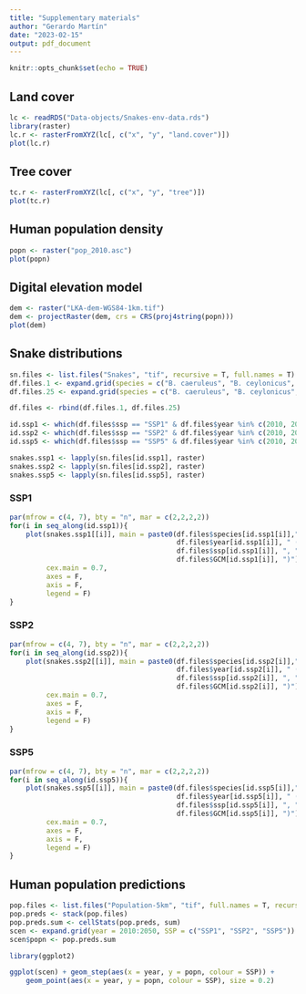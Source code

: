 ```yaml
---
title: "Supplementary materials"
author: "Gerardo Martín"
date: "2023-02-15"
output: pdf_document
---
```


```r
knitr::opts_chunk$set(echo = TRUE)
```

## Land cover

```r
lc <- readRDS("Data-objects/Snakes-env-data.rds")
library(raster)
lc.r <- rasterFromXYZ(lc[, c("x", "y", "land.cover")])
plot(lc.r)
```

\newpage

## Tree cover

```r
tc.r <- rasterFromXYZ(lc[, c("x", "y", "tree")])
plot(tc.r)
```

\newpage


## Human population density

```r
popn <- raster("pop_2010.asc")
plot(popn)
```

\newpage

## Digital elevation model

```r
dem <- raster("LKA-dem-WGS84-1km.tif")
dem <- projectRaster(dem, crs = CRS(proj4string(popn)))
plot(dem)
```

\newpage

## Snake distributions

```r
sn.files <- list.files("Snakes", "tif", recursive = T, full.names = T)
df.files.1 <- expand.grid(species = c("B. caeruleus", "B. ceylonicus", "D. russelli", "E. carinatus", "H. spp", "N. naja", "T. trigonocephalus"), year = 2010:2050, GCM = c(""), ssp = c("SSP1"))
df.files.25 <- expand.grid(species = c("B. caeruleus", "B. ceylonicus", "D. russelli", "E. carinatus", "H. spp", "N. naja", "T. trigonocephalus"), year = 2010:2050, GCM = c("CNRM-CM5", "GFDL-CM3", "MPI-ESM-LR"), ssp = c("SSP2", "SSP5"))

df.files <- rbind(df.files.1, df.files.25)

id.ssp1 <- which(df.files$ssp == "SSP1" & df.files$year %in% c(2010, 2024, 2037, 2050))
id.ssp2 <- which(df.files$ssp == "SSP2" & df.files$year %in% c(2010, 2024, 2037, 2050))
id.ssp5 <- which(df.files$ssp == "SSP5" & df.files$year %in% c(2010, 2024, 2037, 2050))

snakes.ssp1 <- lapply(sn.files[id.ssp1], raster)
snakes.ssp2 <- lapply(sn.files[id.ssp2], raster)
snakes.ssp5 <- lapply(sn.files[id.ssp5], raster)
```

### SSP1

```r
par(mfrow = c(4, 7), bty = "n", mar = c(2,2,2,2))
for(i in seq_along(id.ssp1)){
    plot(snakes.ssp1[[i]], main = paste0(df.files$species[id.ssp1[i]],": ", 
                                         df.files$year[id.ssp1[i]], " (", 
                                         df.files$ssp[id.ssp1[i]], ", ",
                                         df.files$GCM[id.ssp1[i]], ")"),
         cex.main = 0.7,
         axes = F,
         axis = F,
         legend = F)
}
```

\newpage

### SSP2

```r
par(mfrow = c(4, 7), bty = "n", mar = c(2,2,2,2))
for(i in seq_along(id.ssp2)){
    plot(snakes.ssp2[[i]], main = paste0(df.files$species[id.ssp2[i]],": ", 
                                         df.files$year[id.ssp2[i]], " (", 
                                         df.files$ssp[id.ssp2[i]], ", ",
                                         df.files$GCM[id.ssp2[i]], ")"),
         cex.main = 0.7,
         axes = F,
         axis = F,
         legend = F)
}
```

\newpage

### SSP5

```r
par(mfrow = c(4, 7), bty = "n", mar = c(2,2,2,2))
for(i in seq_along(id.ssp5)){
    plot(snakes.ssp5[[i]], main = paste0(df.files$species[id.ssp5[i]],": ", 
                                         df.files$year[id.ssp5[i]], " (", 
                                         df.files$ssp[id.ssp5[i]], ", ",
                                         df.files$GCM[id.ssp5[i]], ")"),
         cex.main = 0.7,
         axes = F,
         axis = F,
         legend = F)
}
```

\newpage

## Human population predictions

```r
pop.files <- list.files("Population-5km", "tif", full.names = T, recursive = T)
pop.preds <- stack(pop.files)
pop.preds.sum <- cellStats(pop.preds, sum)
scen <- expand.grid(year = 2010:2050, SSP = c("SSP1", "SSP2", "SSP5"))
scen$popn <- pop.preds.sum

library(ggplot2)

ggplot(scen) + geom_step(aes(x = year, y = popn, colour = SSP)) +
    geom_point(aes(x = year, y = popn, colour = SSP), size = 0.2)
```



